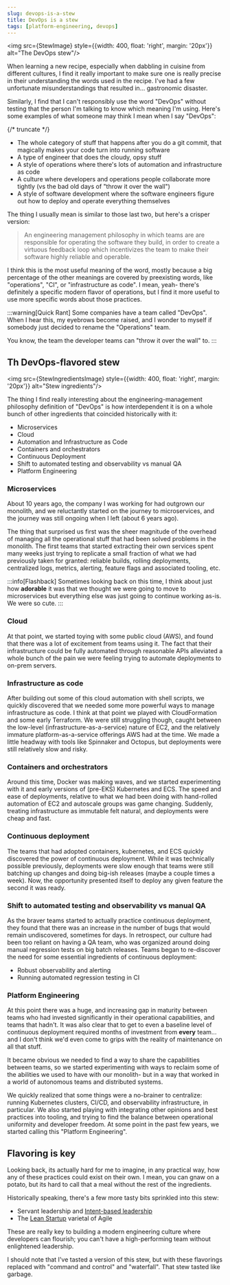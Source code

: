 ```yaml
---
slug: devops-is-a-stew
title: DevOps is a stew
tags: [platform-engineering, devops]
---
```



<img src={StewImage} style={{width: 400, float: 'right', margin: '20px'}} alt="The DevOps stew"/>

When learning a new recipe, especially when dabbling in cuisine from different cultures, I find it really important to make sure one is really precise in their understanding the words used in the recipe. I've had a few unfortunate misunderstandings that resulted in... gastronomic disaster.

Similarly, I find that I can't responsibly use the word "DevOps" without testing that the person I'm talking to know which meaning I'm using. Here's some examples of what someone may think I mean when I say "DevOps":

{/* truncate */}

* The whole category of stuff that happens after you do a git commit, that magically makes your code turn into running software
* A type of engineer that does the cloudy, opsy stuff
* A style of operations where there's lots of automation and infrastructure as code
* A culture where developers and operations people collaborate more tightly (vs the bad old days of "throw it over the wall")
* A style of software development where the software engineers figure out how to deploy and operate everything themselves

The thing I usually mean is similar to those last two, but here's a crisper version:

> An engineering management philosophy in which teams are are responsible for operating the software they build, in order to create a virtuous feedback loop which incentivizes the team to make their software highly reliable and operable.

I think this is the most useful meaning of the word, mostly because a big percentage of the other meanings are covered by preexisting words, like "operations", "CI", or "infrastructure as code". I mean, yeah- there's definitely a specific modern flavor of operations, but I find it more useful to use more specific words about those practices.

:::warning[Quick Rant]
Some companies have a team called "DevOps". When I hear this, my eyebrows become raised, and I wonder to myself if somebody just decided to rename the "Operations" team.

You know, the team the developer teams can "throw it over the wall" to.
:::

## Th DevOps-flavored stew


<img src={StewIngredientsImage} style={{width: 400, float: 'right', margin: '20px'}} alt="Stew ingredients"/>

The thing I find really interesting about the engineering-management philosophy definition of "DevOps" is how interdependent it is on a whole bunch of other ingredients that coincided historically with it:

* Microservices
* Cloud
* Automation and Infrastructure as Code
* Containers and orchestrators
* Continuous Deployment
* Shift to automated testing and observability vs manual QA
* Platform Engineering

### Microservices

About 10 years ago, the company I was working for had outgrown our monolith, and we reluctantly started on the journey to microservices, and the journey was still ongoing when I left (about 6 years ago).

The thing that surprised us first was the sheer magnitude of the overhead of managing all the operational stuff that had been solved problems in the monolith. The first teams that started extracting their own services spent many weeks just trying to replicate a small fraction of what we had previously taken for granted: reliable builds, rolling deployments, centralized logs, metrics, alerting, feature flags and associated tooling, etc.

:::info[Flashback]
Sometimes looking back on this time, I think about just how **adorable** it was that we thought we were going to move to microservices but everything else was just going to continue working as-is. We were so cute.
:::

### Cloud

At that point, we started toying with some public cloud (AWS), and found that there was a lot of excitement from teams using it. The fact that their infrastructure could be fully automated through reasonable APIs alleviated a whole bunch of the pain we were feeling trying to automate deployments to on-prem servers.

### Infrastructure as code

After building out some of this cloud automation with shell scripts, we quickly discovered that we needed some more powerful ways to manage infrastructure as code. I think at that point we played with CloudFormation and some early Terraform. We were still struggling though, caught between the low-level (infrastructure-as-a-service) nature of EC2, and the relatively immature platform-as-a-service offerings AWS had at the time. We made a little headway with tools like Spinnaker and Octopus, but deployments were still relatively slow and risky.

### Containers and orchestrators

Around this time, Docker was making waves, and we started experimenting with it and early versions of (pre-EKS) Kubernetes and ECS. The speed and ease of deployments, relative to what we had been doing with hand-rolled automation of EC2 and autoscale groups was game changing. Suddenly, treating infrastructure as immutable felt natural, and deployments were cheap and fast.

### Continuous deployment

The teams that had adopted containers, kubernetes, and ECS quickly discovered the power of continuous deployment. While it was technically possible previously, deployments were slow enough that teams were still batching up changes and doing big-ish releases (maybe a couple times a week). Now, the opportunity presented itself to deploy any given feature the second it was ready.

### Shift to automated testing and observability vs manual QA

As the braver teams started to actually practice continuous deployment, they found that there was an increase in the number of bugs that would remain undiscovered, sometimes for days. In retrospect, our culture had been too reliant on having a QA team, who was organized around doing manual regression tests on big batch releases. Teams began to re-discover the need for some essential ingredients of continuous deployment:

* Robust observability and alerting
* Running automated regression testing in CI

### Platform Engineering

At this point there was a huge, and increasing gap in maturity between teams who had invested significantly in their operational capabilities, and teams that hadn't. It was also clear that to get to even a baseline level of continuous deployment required months of investment from **every** team... and I don't think we'd even come to grips with the reality of maintenance on all that stuff.

It became obvious we needed to find a way to share the capabilities between teams, so we started experimenting with ways to reclaim some of the abilities we used to have with our monolith- but in a way that worked in a world of autonomous teams and distributed systems.

We quickly realized that some things were a no-brainer to centralize: running Kubernetes clusters, CI/CD, and observability infrastructure, in particular. We also started playing with integrating other opinions and best practices into tooling, and trying to find the balance between operational uniformity and developer freedom. At some point in the past few years, we started calling this "Platform Engineering".

## Flavoring is key

Looking back, its actually hard for me to imagine, in any practical way, how any of these practices could exist on their own. I mean, you can gnaw on a potato, but its hard to call that a meal without the rest of the ingredients.

Historically speaking, there's a few more tasty bits sprinkled into this stew:

* Servant leadership and [Intent-based leadership](https://www.youtube.com/watch?v=nzynH2BmoJM)
* The [Lean Startup](https://theleanstartup.com/) varietal of Agile

These are really key to building a modern engineering culture where developers can flourish; you can't have a high-performing team without enlightened leadership.

I should note that I've tasted a version of this stew, but with these flavorings replaced with "command and control" and "waterfall". That stew tasted like garbage.
